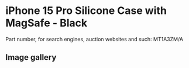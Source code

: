 
# iPhone 15 Pro Silicone Case with MagSafe - Black

Part number, for search engines, auction websites and such: MT1A3ZM/A

## Image gallery

<div style={{ width: '100%', maxWidth: '768px' }}>
<GalleryComponent
    images={[
      {
        original: "/everysource/MT1A3.webp",
        thumbnail: "/everypreview/MT1A3.webp",
      },
      {
        original: "/everysource/MT1A3_AV1.webp",
        thumbnail: "/everypreview/MT1A3_AV1.webp",
      },
      {
        original: "/everysource/MT1A3_AV2.webp",
        thumbnail: "/everypreview/MT1A3_AV2.webp",
      },
      {
        original: "/everysource/MT1A3_AV3.webp",
        thumbnail: "/everypreview/MT1A3_AV3.webp",
      },
      {
        original: "/everysource/MT1A3_AV4.webp",
        thumbnail: "/everypreview/MT1A3_AV4.webp",
      },
      {
        original: "/everysource/MT1A3_AV5.webp",
        thumbnail: "/everypreview/MT1A3_AV5.webp",
      }
    ]}
  />
</div>